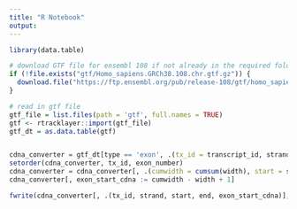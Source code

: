 ```yaml
---
title: "R Notebook"
output: 
---
```


```r
library(data.table)

# download GTF file for ensembl 108 if not already in the required folder
if (!file.exists("gtf/Homo_sapiens.GRCh38.108.chr.gtf.gz")) {
  download.file("https://ftp.ensembl.org/pub/release-108/gtf/homo_sapiens/Homo_sapiens.GRCh38.108.chr.gtf.gz", "gtf/Homo_sapiens.GRCh38.108.chr.gtf.gz")
}
```


```r
# read in gtf file
gtf_file = list.files(path = 'gtf', full.names = TRUE)
gtf <- rtracklayer::import(gtf_file)
gtf_dt = as.data.table(gtf)


cdna_converter = gtf_dt[type == 'exon', .(tx_id = transcript_id, strand, start, end, exon_number, width)]
setorder(cdna_converter, tx_id, exon_number)
cdna_converter = cdna_converter[, .(cumwidth = cumsum(width), start = start, end = end, width = width, exon_number = exon_number), by = .(tx_id,strand)]
cdna_converter[, exon_start_cdna := cumwidth - width + 1]

fwrite(cdna_converter[, .(tx_id, strand, start, end, exon_start_cdna)], 'converter/cdna_converter_ens108.csv.gz')
```








